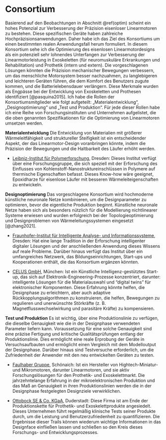 # Consortium

Basierend auf den Beobachtungen in Abschnitt \@ref(optim) scheint ein hohes Potenzial zur Verbesserung der Präzision eisenloser Linearmotoren zu bestehen. Diese spezifischen Geräte haben zahlreiche Hochpräzisionsanwendungen. Daher habe ich das Ziel des Konsortiums um einen bestimmten realen Anwendungsfall herum formuliert. In diesem Konsortium sehe ich die Optimierung des eisenlosen Linearmotordesigns als ein potenziell sehr lohnendes Unterfangen zur Verbesserung der Linearmotorleistung in Exoskeletten (für neuromuskuläre Erkrankungen und Rehabilitation) und Prothetik (intern und extern). Die vorgeschlagenen Lösungen könnten die Präzision mechanischer Bewegungen verbessern, um das menschliche Motorsystem besser nachzuahmen, zu langlebigeren und leichteren Geräten führen, die dem Komfort des Benutzers zugute kommen, und die Batterielebensdauer verlängern. Diese Merkmale wurden als Engpässe bei der Entwicklung von Exoskeletten und Prothesen identifiziert [@pasquina2015]. Ich habe die Rollen der Konsortiumsmitglieder wie folgt aufgeteilt: „Materialentwicklung“, „Designoptimierung“ und „Test und Produktion“. Für jede dieser Rollen habe ich eine Reihe von Forschungsinstituten und Unternehmen aufgelistet, die die oben genannten Spezifikationen für die Optimierung von Linearmotoren umsetzen werden.

<!-- Based on the observations in section \@ref(optim) there seem to be a high potential for improving the precision of ironless linear motors. These specific devices have numerous high precision applications. Hence I framed the goal of the consortium around a specific real world use case. In this consortium I envision ironless linear motor design optimization as a potentially highly rewarding endeavour to improve linear motor performance in exoskeletons (for neuromuscular disorders and rehabilitation) and prosthetics (internal and external). The proposed solutions could improve the precision of mechanic movements to more closely mimic the human motor system, result in more durable and low-weight devices that benefit the comfort of the user, and extends the battery lifetime. These features have been identified as bottlenecks in exoskeletons and prosthetics development [@pasquina2015]. I divided the roles of the consortium members as follows: "material development", "design optimization", and "testing and production". For each of these roles I listed a number of research institutes and companies that will realise the above mentioned specifications for linear motor optimization. -->

**Materialentwicklung** Die Entwicklung von Materialien mit größerer Wärmeleitfähigkeit und struktureller Steifigkeit ist ein entscheidender Aspekt, der das Linearmotor-Design voranbringen könnte, indem die Präzision der Bewegungen und die Haltbarkeit des Läufer erhöht werden.

- [Leibniz-Institut für Polymerforschung](https://www.ipfdd.de/de/forschung/institut-fur-makromolekulare-chemie/funktionale-nanokomposite-und-blends/forschungsfelder/kohlenstoffhaltige-verbundwerkstoffe -Nanostrukturen/), Dresden: Dieses Institut verfügt über eine Forschungsgruppe, die sich speziell mit der Erforschung des Einflusses von Kohlenstoff-Nanostruktureinschlüssen in Polymere auf thermische Eigenschaften befasst. Dieses Know-how wäre geeignet, Epoxidharze für eisenlose Läufer mit besseren Wärmeleiteigenschaften zu entwickeln.

**Designoptimierung** Das vorgeschlagene Konsortium wird hochmoderne künstliche neuronale Netze kombinieren, um die Designparameter zu optimieren, bevor die eigentliche Produktion beginnt. Künstliche neuronale Netze haben sich als besonders nützlich für die Modellierung nichtlinearer Systeme erwiesen und wurden erfolgreich bei der Topologieoptimierung und Designproblemen von Wärmeleitungssystemen eingesetzt [@zhang2021].

- [Fraunhofer-Institut für Intelligente Analyse- und Informationssysteme](https://www.iais.fraunhofer.de/), Dresden: Hat eine lange Tradition in der Erforschung intelligenter digitaler Lösungen und der anschließenden Anwendung dieses Wissens auf reale Probleme. Darüber hinaus verfügt das Institut über ein umfangreiches Netzwerk, das Bildungseinrichtungen, Start-ups und Kooperationen enthält, die das Konsortium ergänzen könnten.

- [CELUS GmbH](https://www.celus.io/), München: Ist ein Künstliche Intelligenz-gestütztes Start-up, das sich auf Elektronik-Engineering-Prozesse konzentriert, darunter: intelligente Lösungen für die Materialauswahl und "digital twins" für elektronischer Komponenten. Diese Erfahrung könnte helfen, die Designphase zu erleichtern, aber auch adaptive Rückkopplungsalgorithmen zu konstruieren, die helfen, Bewegungen zu regulieren und unerwünschte Störkräfte (z. B. Magnetflusswechselwirkung und parasitäre Kräfte) zu kompensieren.

**Test und Produktion** Es ist wichtig, über eine Produktionslinie zu verfügen, die dieselbe Genauigkeit wie die in der Designphase verwendeten Parameter liefern kann. Voraussetzung für eine solche Genauigkeit sind eine präzise Fertigung und kritische Qualitätsprüfungen entlang der Produktionslinie. Dies ermöglicht eine reale Erprobung der Geräte in Versuchsaufbauten und ermöglicht einen Vergleich mit dem Modelloutput der Designphase. Darüber hinaus sind Testversuche erforderlich, um die Zufriedenheit der Anwender mit den neu entwickelten Geräten zu testen.

- [Faulhaber Gruppe](https://www.faulhaber.com/en/markets/medical/exoskeletons-prosthetics/), Schönaich: Ist ein Hersteller von Hightech-Miniatur- und Mikromotoren, darunter Linearmotoren, und sie aktiv Forschungslösungen für den Prothetik- und Exoskelettmarkt. Die jahrzehntelange Erfahrung in der mikroelektronischen Produktion und das Maß an Genauigkeit in ihren Produktionslinien werden die in der Designphase festgelegten Designziele verwirklichen.

- [Ottobock SE & Co. KGaA](https://www.ottobock.com/de-de/startseite), Duderstadt: Diese Firma ist am Ende der Produktionskette für Prothetik- und Exoskelettprodukte angesiedelt. Dieses Unternehmen führt regelmäßig klinische Tests seiner Produkte durch, um die Leistung und Benutzerzufriedenheit zu quantifizieren. Die Ergebnisse dieser Trails können wiederum wichtige Informationen in das Designface einfließen lassen und schließen so den Kreis dieses Forschungs- und Entwicklungsprozesses.

<!-- **Material development** Developing material with greater heat conductivity and structural stiffness is a critical aspect that could advance the linear moto design by increasing the precision of movements and the durability of the forcer.  -->

<!-- - [Leibniz-Institut für Polymerforschung](https://www.ipfdd.de/en/research/institute-of-macromolecular-chemistry/functional-nanocomposites-and-blends/fields-of-research/composites-containing-carbon-nano-structures/), Dresden: This institute has a research group especially dedicated to researching the effect of carbon nanostructure inclusion in polymers on thermal properties. This expertise would be suited to develop epoxyresins for ironless forcers with better heat conducting properties. -->

<!-- ## Design optimization  -->

<!-- The proposed consortium will combine state-of-the-art artificial neural networks to optimize design parameters before the actual production starts. Artificial neural networks have been proven particularly useful to model non-linear systems and have been successfully applied in topology optimization and heat conduction system design problems [@zhang2021].  -->

<!-- - [Fraunhofer-Institut für Intelligente Analyse- und Informationssysteme](https://www.iais.fraunhofer.de/), Dresden: Has a long history of researching intelligent digital solutions and subsequently applying this knowledge to real world problems. In addition, the institute has an extensive network that contains educational institutes, start-ups and cooperations, which could supplement the consortium.  -->

<!-- - [CELUS GmbH](https://www.celus.io/), München: Is an AI-powered start-up that focusses on electronics engineering processes, including: smart solutions for material selection and digital twins of electronic components. There experience could help facilitate the design phase but also construct adaptive feedback algorithms that help regulate movement and compensate for unwanted disruptive forces (e.g. magnetic flux interaction and parasitic forces).  -->

<!-- ## Testing and Production -->

<!-- It is important to have a production line that can deliver the same level of accuracy as the parameters used in the design phase. The prerequisites for such a level of accuracy encompasses precision manufacturing and critical quality checks along the production line. This allows real life testing of the devices in experimental set-ups and enables a comparison with the model output of the design phase. Trial experiments are, furthermore, required to test the user's satisfaction with the newly developed devices.   -->

<!-- - [Faulhaber Gruppe](https://www.faulhaber.com/en/markets/medical/exoskeletons-prosthetics/), Schönaich: Is a manufacturer of high-tech miniature and micro motors, among which linear motors, and they actively research solutions for the prosthetics and exoskeleton market. The decades of experience in micro-electronic production, and the level of accuracy in their production lines, will realise the design goals as set-out in the design phase. -->

<!-- - [Ottobock SE & Co. KGaA](https://www.ottobock.com/de-de/startseite), Duderstadt: This firm resides at the end of the production chain for prosthetics and exoskeleton products. This company regularly performs clinical trials of their products to quantify performance and user satisfaction. The outcomes of these trails can, in tuen, feed back important information into the design face, thereby closing the circle of this research and development process. -->


